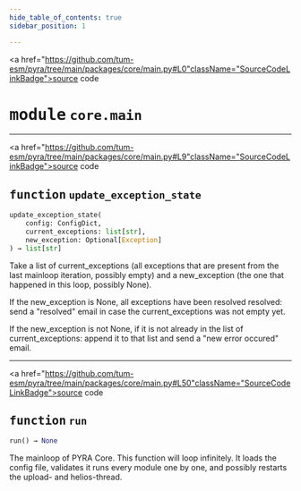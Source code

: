 ```yaml
---
hide_table_of_contents: true
sidebar_position: 1

---
```


<!-- markdownlint-disable -->

<a href="https://github.com/tum-esm/pyra/tree/main/packages/core/main.py#L0"className="SourceCodeLinkBadge">source code</a>

# <kbd>module</kbd> `core.main`





---

<a href="https://github.com/tum-esm/pyra/tree/main/packages/core/main.py#L9"className="SourceCodeLinkBadge">source code</a>

## <kbd>function</kbd> `update_exception_state`

```python
update_exception_state(
    config: ConfigDict,
    current_exceptions: list[str],
    new_exception: Optional[Exception]
) → list[str]
```

Take a list of current_exceptions (all exceptions that are present from the last mainloop iteration, possibly empty) and a new_exception (the one that happened in this loop, possibly None). 

If the new_exception is None, all exceptions have been resolved resolved: send a "resolved" email in case the current_exceptions was not empty yet. 

If the new_exception is not None, if it is not already in the list of current_exceptions: append it to that list and send a "new error occured" email. 


---

<a href="https://github.com/tum-esm/pyra/tree/main/packages/core/main.py#L50"className="SourceCodeLinkBadge">source code</a>

## <kbd>function</kbd> `run`

```python
run() → None
```

The mainloop of PYRA Core. This function will loop infinitely. It loads the config file, validates it runs every module one by one, and possibly restarts the upload- and helios-thread. 


